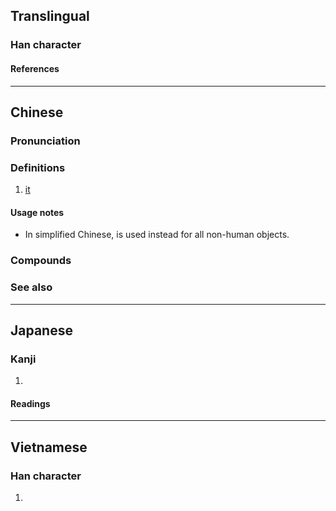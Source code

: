 {{also|它}}
{{character info}}
==Translingual==

===Han character===
{{Han char|rn=93|rad=牛|as=03|sn=7|four=24512|canj=HQPD|ids=⿰牜也}}

====References====
{{Han ref|kx=0697.090|dkj=19931|dj=1109.060|hdz=31803.010|uh=7260}}

----

==Chinese==
{{zh-forms|s=它|t2=它}}

===Pronunciation===
{{zh-pron
|m=tā
|c=taa1
|h=
|mn=
|w=1ta
|mc=
|oc=
|ma=y
|cat=pron
}}

===Definitions===
{{zh-hanzi}}

# {{lb|zh|animal}} [[it]]
#: {{zh-x|狗 餓 了，所以 我們 餵 牠 吃 東西。|The dog was hungry, so we fed '''it'''.}}

====Usage notes====
* In simplified Chinese, {{zh-l|它}} is used instead for all non-human objects.

===Compounds===
{{zh-der|牠們}}

===See also===
{{cmn-personal pronouns}}

----

==Japanese==

===Kanji===
{{ja-kanji|grade=|rs=牛03}}

# {{rfdef|ja|sort=牛03}}

====Readings====
{{ja-readings
|goon=た
|kanon=た
|kun=}}

----

==Vietnamese==

===Han character===
{{vi-hantu|[[tha]]|rs=牛03}}

# {{rfdef|vi|sort=牛03}}